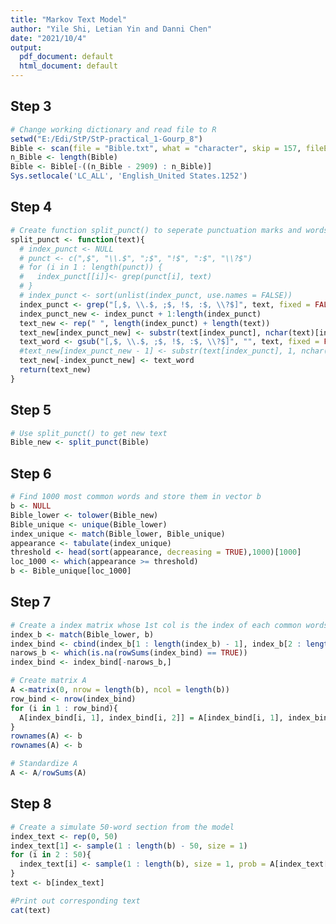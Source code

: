 ```yaml
---
title: "Markov Text Model"
author: "Yile Shi, Letian Yin and Danni Chen"
date: "2021/10/4"
output:
  pdf_document: default
  html_document: default
---
```


## Step 3
```r
# Change working dictionary and read file to R
setwd("E:/Edi/StP/StP-practical_1-Gourp_8")
Bible <- scan(file = "Bible.txt", what = "character", skip = 157, fileEncoding = "UTF-8")
n_Bible <- length(Bible)
Bible <- Bible[-((n_Bible - 2909) : n_Bible)]
Sys.setlocale('LC_ALL', 'English_United States.1252')
```

## Step 4
```r
# Create function split_punct() to seperate punctuation marks and words
split_punct <- function(text){
  # index_punct <- NULL
  # punct <- c(",$", "\\.$", ";$", "!$", ":$", "\\?$")
  # for (i in 1 : length(punct)) {
  #   index_punct[[i]]<- grep(punct[i], text)
  # }
  # index_punct <- sort(unlist(index_punct, use.names = FALSE))
  index_punct <- grep("[,$, \\.$, ;$, !$, :$, \\?$]", text, fixed = FALSE )
  index_punct_new <- index_punct + 1:length(index_punct)
  text_new <- rep(" ", length(index_punct) + length(text))
  text_new[index_punct_new] <- substr(text[index_punct], nchar(text)[index_punct], nchar(text)[index_punct])
  text_word <- gsub("[,$, \\.$, ;$, !$, :$, \\?$]", "", text, fixed = FALSE)
  #text_new[index_punct_new - 1] <- substr(text[index_punct], 1, nchar(text)[index_punct] - 1)
  text_new[-index_punct_new] <- text_word
  return(text_new)
}

```

## Step 5
```r
# Use split_punct() to get new text
Bible_new <- split_punct(Bible)
```

## Step 6
```r
# Find 1000 most common words and store them in vector b
b <- NULL
Bible_lower <- tolower(Bible_new)
Bible_unique <- unique(Bible_lower)
index_unique <- match(Bible_lower, Bible_unique)
appearance <- tabulate(index_unique)
threshold <- head(sort(appearance, decreasing = TRUE),1000)[1000]
loc_1000 <- which(appearance >= threshold)
b <- Bible_unique[loc_1000]
```

## Step 7 
```r
# Create a index matrix whose 1st col is the index of each common words and 2nd col is the index of corresponding following words
index_b <- match(Bible_lower, b)
index_bind <- cbind(index_b[1 : length(index_b) - 1], index_b[2 : length(index_b)])
narows_b <- which(is.na(rowSums(index_bind) == TRUE))
index_bind <- index_bind[-narows_b,]

# Create matrix A 
A <-matrix(0, nrow = length(b), ncol = length(b))
row_bind <- nrow(index_bind)
for (i in 1 : row_bind){
  A[index_bind[i, 1], index_bind[i, 2]] = A[index_bind[i, 1], index_bind[i, 2]] + 1
}
rownames(A) <- b
rownames(A) <- b

# Standardize A 
A <- A/rowSums(A)
```

## Step 8
```r
# Create a simulate 50-word section from the model
index_text <- rep(0, 50)
index_text[1] <- sample(1 : length(b) - 50, size = 1)
for (i in 2 : 50){
  index_text[i] <- sample(1 : length(b), size = 1, prob = A[index_text[i - 1], ])
}
text <- b[index_text]

#Print out corresponding text
cat(text)
```

